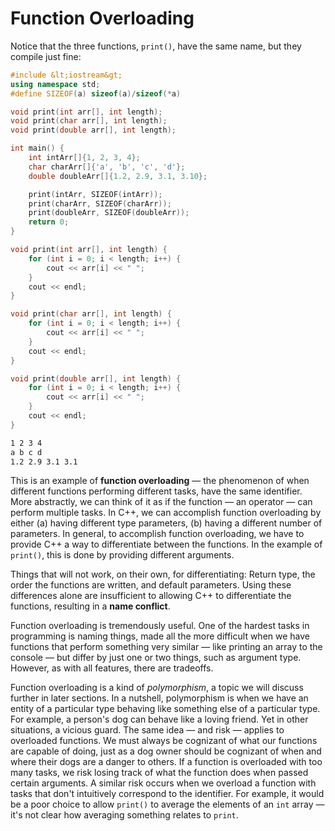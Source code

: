 # Function Overloading

Notice that the three functions, `print()`, have the same name, but they
compile just fine:

```cpp
#include &lt;iostream&gt;
using namespace std;
#define SIZEOF(a) sizeof(a)/sizeof(*a)

void print(int arr[], int length);
void print(char arr[], int length);
void print(double arr[], int length);

int main() {
	int intArr[]{1, 2, 3, 4};
	char charArr[]{'a', 'b', 'c', 'd'};
	double doubleArr[]{1.2, 2.9, 3.1, 3.10};

	print(intArr, SIZEOF(intArr));
	print(charArr, SIZEOF(charArr));
	print(doubleArr, SIZEOF(doubleArr));
	return 0;
}

void print(int arr[], int length) {
	for (int i = 0; i < length; i++) {
		cout << arr[i] << " ";
	}
	cout << endl;
}

void print(char arr[], int length) {
	for (int i = 0; i < length; i++) {
		cout << arr[i] << " ";
	}
	cout << endl;
}

void print(double arr[], int length) {
	for (int i = 0; i < length; i++) {
		cout << arr[i] << " ";
	}
	cout << endl;
}
```

```bash
1 2 3 4
a b c d
1.2 2.9 3.1 3.1
```

This is an example of **function overloading** &mdash; the phenomenon of
when different functions performing different tasks, have the same
identifier. More abstractly, we can think of it as if the function &mdash;
an operator &mdash; can perform multiple tasks. In C++, we can accomplish
function overloading by either (a) having different type parameters, (b)
having a different number of parameters. In general, to accomplish function
overloading, we have to provide C++ a way to differentiate between the
functions. In the example of `print()`, this is done by providing different
arguments.

Things that will not work, on their own, for differentiating: Return type,
the order the functions are written, and default parameters. Using these
differences alone are insufficient to allowing C++ to differentiate the
functions, resulting in a **name conflict**.

Function overloading is tremendously useful. One of the hardest tasks in
programming is naming things, made all the more difficult when we have
functions that perform something very similar &mdash; like printing an
array to the console &mdash; but differ by just one or two things, such as
argument type. However, as with all features, there are tradeoffs.

Function overloading is a kind of _polymorphism_, a topic we will discuss
further in later sections. In a nutshell, polymorphism is when we have an
entity of a particular type behaving like something else of a particular
type. For example, a person's dog can behave like a loving friend. Yet in
other situations, a vicious guard. The same idea &mdash; and risk &mdash;
applies to overloaded functions. We must always be cognizant of what our
functions are capable of doing, just as a dog owner should be cognizant of
when and where their dogs are a danger to others. If a function is
overloaded with too many tasks, we risk losing track of what the function
does when passed certain arguments. A similar risk occurs when we overload
a function with tasks that don't intuitively correspond to the identifier.
For example, it would be a poor choice to allow `print()` to average the
elements of an `int` array &mdash; it's not clear how averaging something
relates to `print`.
